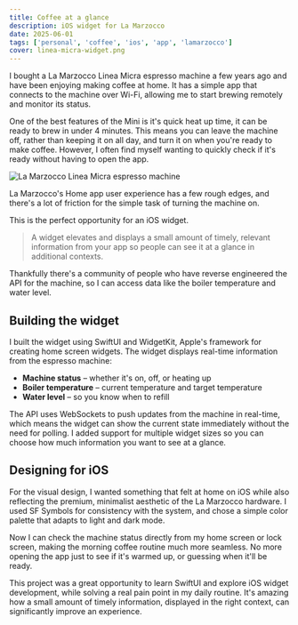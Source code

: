 ```yaml
---
title: Coffee at a glance
description: iOS widget for La Marzocco
date: 2025-06-01
tags: ['personal', 'coffee', 'ios', 'app', 'lamarzocco']
cover: linea-micra-widget.png
---
```


I bought a La Marzocco Linea Micra espresso machine a few years ago and have been enjoying making coffee at home. It has a simple app that connects to the machine over Wi-Fi, allowing me to start brewing remotely and monitor its status.

One of the best features of the Mini is it's quick heat up time, it can be ready to brew in under 4 minutes. This means you can leave the machine off, rather than keeping it on all day, and turn it on when you're ready to make coffee.
However, I often find myself wanting to quickly check if it's ready without having to open the app.

![La Marzocco Linea Micra espresso machine](linea-micra.png)

La Marzocco's Home app user experience has a few rough edges, and there's a lot of friction for the simple task of turning the machine on.

This is the perfect opportunity for an iOS widget.

> A widget elevates and displays a small amount of timely, relevant information from your app so people can see it at a glance in additional contexts.

Thankfully there's a community of people who have reverse engineered the API for the machine, so I can access data like the boiler temperature and water level.

## Building the widget

I built the widget using SwiftUI and WidgetKit, Apple's framework for creating home screen widgets. The widget displays real-time information from the espresso machine:

- **Machine status** – whether it's on, off, or heating up
- **Boiler temperature** – current temperature and target temperature
- **Water level** – so you know when to refill

The API uses WebSockets to push updates from the machine in real-time, which means the widget can show the current state immediately without the need for polling. I added support for multiple widget sizes so you can choose how much information you want to see at a glance.

## Designing for iOS

For the visual design, I wanted something that felt at home on iOS while also reflecting the premium, minimalist aesthetic of the La Marzocco hardware. I used SF Symbols for consistency with the system, and chose a simple color palette that adapts to light and dark mode.

<LaMarzoccoWidget />

Now I can check the machine status directly from my home screen or lock screen, making the morning coffee routine much more seamless. No more opening the app just to see if it's warmed up, or guessing when it'll be ready.

This project was a great opportunity to learn SwiftUI and explore iOS widget development, while solving a real pain point in my daily routine. It's amazing how a small amount of timely information, displayed in the right context, can significantly improve an experience.


